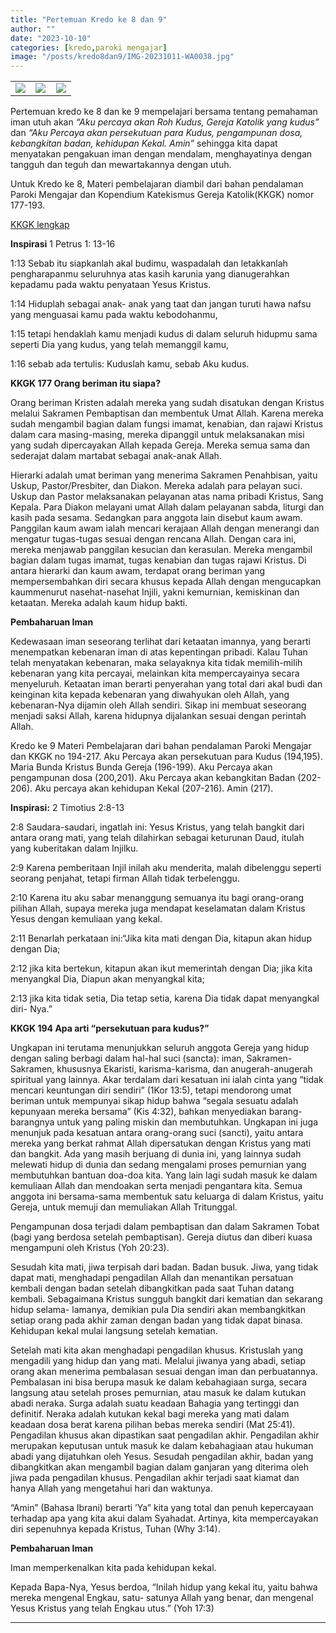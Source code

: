```yaml
---
title: "Pertemuan Kredo ke 8 dan 9"
author: ""
date: "2023-10-10"
categories: [kredo,paroki mengajar]
image: "/posts/kredo8dan9/IMG-20231011-WA0038.jpg"
---
```


|                                                |                                                |                                                |
|------------------------|------------------------|------------------------|
| ![](/posts/kredo8dan9/IMG-20231010-WA0063.jpg) | ![](/posts/kredo8dan9/IMG-20231010-WA0051.jpg) | ![](/posts/kredo8dan9/IMG-20231010-WA0059.jpg) |

Pertemuan kredo ke 8 dan ke 9 mempelajari bersama tentang pemahaman iman utuh akan *"Aku percaya akan Roh Kudus, Gereja Katolik yang kudus"* dan *"Aku Percaya akan persekutuan para Kudus, pengampunan dosa, kebangkitan badan, kehidupan Kekal. Amin"* sehingga kita dapat menyatakan pengakuan iman dengan mendalam, menghayatinya dengan tangguh dan teguh dan mewartakannya dengan utuh.

Untuk Kredo ke 8, Materi pembelajaran diambil dari bahan pendalaman Paroki Mengajar dan Kopendium Katekismus Gereja Katolik(KKGK) nomor 177-193.

[KKGK lengkap](/posts/KompendiumKatekismus.pdf)

**Inspirasi** 1 Petrus 1: 13-16

1:13 Sebab itu siapkanlah akal budimu, waspadalah dan letakkanlah pengharapanmu seluruhnya atas kasih karunia yang dianugerahkan kepadamu pada waktu penyataan Yesus Kristus.

1:14 Hiduplah sebagai anak- anak yang taat dan jangan turuti hawa nafsu yang menguasai kamu pada waktu kebodohanmu,

1:15 tetapi hendaklah kamu menjadi kudus di dalam seluruh hidupmu sama seperti Dia yang kudus, yang telah memanggil kamu,

1:16 sebab ada tertulis: Kuduslah kamu, sebab Aku kudus.

**KKGK 177 Orang beriman itu siapa?**

Orang beriman Kristen adalah mereka yang sudah disatukan dengan Kristus melalui Sakramen Pembaptisan dan membentuk Umat Allah. Karena mereka sudah mengambil bagian dalam fungsi imamat, kenabian, dan rajawi Kristus dalam cara masing-masing, mereka dipanggil untuk melaksanakan misi yang sudah dipercayakan Allah kepada Gereja. Mereka semua sama dan sederajat dalam martabat sebagai anak-anak Allah.

Hierarki adalah umat beriman yang menerima Sakramen Penahbisan, yaitu Uskup, Pastor/Presbiter, dan Diakon. Mereka adalah para pelayan suci. Uskup dan Pastor melaksanakan pelayanan atas nama pribadi Kristus, Sang Kepala. Para Diakon melayani umat Allah dalam pelayanan sabda, liturgi dan kasih pada sesama. Sedangkan para anggota lain disebut kaum awam. Panggilan kaum awam ialah mencari kerajaan Allah dengan menerangi dan mengatur tugas-tugas sesuai dengan rencana Allah. Dengan cara ini, mereka menjawab panggilan kesucian dan kerasulan. Mereka mengambil bagian dalam tugas imamat, tugas kenabian dan tugas rajawi Kristus. Di antara hierarki dan kaum awam, terdapat orang beriman yang mempersembahkan diri secara khusus kepada Allah dengan mengucapkan kaummenurut nasehat-nasehat Injili, yakni kemurnian, kemiskinan dan ketaatan. Mereka adalah kaum hidup bakti.

**Pembaharuan Iman**

Kedewasaan iman seseorang terlihat dari ketaatan imannya, yang berarti menempatkan kebenaran iman di atas kepentingan pribadi. Kalau Tuhan telah menyatakan kebenaran, maka selayaknya kita tidak memilih-milih kebenaran yang kita percayai, melainkan kita mempercayainya secara menyeluruh. Ketaatan iman berarti penyerahan yang total dari akal budi dan keinginan kita kepada kebenaran yang diwahyukan oleh Allah, yang kebenaran-Nya dijamin oleh Allah sendiri. Sikap ini membuat seseorang menjadi saksi Allah, karena hidupnya dijalankan sesuai dengan perintah Allah.

Kredo ke 9 Materi Pembelajaran dari bahan pendalaman Paroki Mengajar dan KKGK no 194-217. Aku Percaya akan persekutuan para Kudus (194,195). Maria Bunda Kristus Bunda Gereja (196-199). Aku Percaya akan pengampunan dosa (200,201). Aku Percaya akan kebangkitan Badan (202-206). Aku percaya akan kehidupan Kekal (207-216). Amin (217).

**Inspirasi:** 2 Timotius 2:8-13

2:8 Saudara-saudari, ingatlah ini: Yesus Kristus, yang telah bangkit dari antara orang mati, yang telah dilahirkan sebagai keturunan Daud, itulah yang kuberitakan dalam Injilku.

2:9 Karena pemberitaan Injil inilah aku menderita, malah dibelenggu seperti seorang penjahat, tetapi firman Allah tidak terbelenggu.

2:10 Karena itu aku sabar menanggung semuanya itu bagi orang-orang pilihan Allah, supaya mereka juga mendapat keselamatan dalam Kristus Yesus dengan kemuliaan yang kekal.

2:11 Benarlah perkataan ini:"Jika kita mati dengan Dia, kitapun akan hidup dengan Dia;

2:12 jika kita bertekun, kitapun akan ikut memerintah dengan Dia; jika kita menyangkal Dia, Diapun akan menyangkal kita;

2:13 jika kita tidak setia, Dia tetap setia, karena Dia tidak dapat menyangkal diri- Nya."

**KKGK 194 Apa arti "persekutuan para kudus?"**

Ungkapan ini terutama menunjukkan seluruh anggota Gereja yang hidup dengan saling berbagi dalam hal-hal suci (sancta): iman, Sakramen-Sakramen, khususnya Ekaristi, karisma-karisma, dan anugerah-anugerah spiritual yang lainnya. Akar terdalam dari kesatuan ini ialah cinta yang "tidak mencari keuntungan diri sendiri" (1Kor 13:5), tetapi mendorong umat beriman untuk mempunyai sikap hidup bahwa "segala sesuatu adalah kepunyaan mereka bersama" (Kis 4:32), bahkan menyediakan barang-barangnya untuk yang paling miskin dan membutuhkan. Ungkapan ini juga menunjuk pada kesatuan antara orang-orang suci (sancti), yaitu antara mereka yang berkat rahmat Allah dipersatukan dengan Kristus yang mati dan bangkit. Ada yang masih berjuang di dunia ini, yang lainnya sudah melewati hidup di dunia dan sedang mengalami proses pemurnian yang membutuhkan bantuan doa-doa kita. Yang lain lagi sudah masuk ke dalam kemuliaan Allah dan mendoakan serta menjadi pengantara kita. Semua anggota ini bersama-sama membentuk satu keluarga di dalam Kristus, yaitu Gereja, untuk memuji dan memuliakan Allah Tritunggal.

Pengampunan dosa terjadi dalam pembaptisan dan dalam Sakramen Tobat (bagi yang berdosa setelah pembaptisan). Gereja diutus dan diberi kuasa mengampuni oleh Kristus (Yoh 20:23).

Sesudah kita mati, jiwa terpisah dari badan. Badan busuk. Jiwa, yang tidak dapat mati, menghadapi pengadilan Allah dan menantikan persatuan kembali dengan badan setelah dibangkitkan pada saat Tuhan datang kembali. Sebagaimana Kristus sungguh bangkit dari kematian dan sekarang hidup selama- lamanya, demikian pula Dia sendiri akan membangkitkan setiap orang pada akhir zaman dengan badan yang tidak dapat binasa. Kehidupan kekal mulai langsung setelah kematian.

Setelah mati kita akan menghadapi pengadilan khusus. Kristuslah yang mengadili yang hidup dan yang mati. Melalui jiwanya yang abadi, setiap orang akan menerima pembalasan sesuai dengan iman dan perbuatannya. Pembalasan ini bisa berupa masuk ke dalam kebahagiaan surga, secara langsung atau setelah proses pemurnian, atau masuk ke dalam kutukan abadi neraka. Surga adalah suatu keadaan Bahagia yang tertinggi dan definitif. Neraka adalah kutukan kekal bagi mereka yang mati dalam keadaan dosa berat karena pilihan bebas mereka sendiri (Mat 25:41). Pengadilan khusus akan dipastikan saat pengadilan akhir. Pengadilan akhir merupakan keputusan untuk masuk ke dalam kebahagiaan atau hukuman abadi yang dijatuhkan oleh Yesus. Sesudah pengadilan akhir, badan yang dibangkitkan akan mengambil bagian dalam ganjaran yang diterima oleh jiwa pada pengadilan khusus. Pengadilan akhir terjadi saat kiamat dan hanya Allah yang mengetahui hari dan waktunya.

"Amin" (Bahasa Ibrani) berarti 'Ya" kita yang total dan penuh kepercayaan terhadap apa yang kita akui dalam Syahadat. Artinya, kita mempercayakan diri sepenuhnya kepada Kristus, Tuhan (Why 3:14).

**Pembaharuan Iman**

Iman memperkenalkan kita pada kehidupan kekal.

Kepada Bapa-Nya, Yesus berdoa, "Inilah hidup yang kekal itu, yaitu bahwa mereka mengenal Engkau, satu- satunya Allah yang benar, dan mengenal Yesus Kristus yang telah Engkau utus." (Yoh 17:3)

------------------------------------------------------------------------
